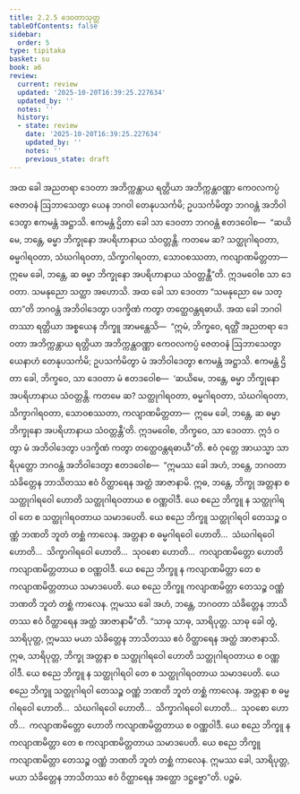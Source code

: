 ```yaml
---
title: 2.2.5 ဒေဝတာသုတ္တ
tableOfContents: false
sidebar:
  order: 5
type: tipitaka
basket: su
book: a6
review:
  current: review
  updated: '2025-10-20T16:39:25.227634'
  updated_by: ''
  notes: ''
  history:
  - state: review
    date: '2025-10-20T16:39:25.227634'
    updated_by: ''
    notes: ''
    previous_state: draft
---
```



<DynamicBreadcrumb />


<ReviewStatus review={frontmatter.review} showDetails={true} />

<HypothesisAnnotation frontmatter={frontmatter} />

<Division number="69" book="a6" e="ch" v="16" p="370">

<Paragraph number="630" book="a6">
အထ ခေါ အညတရာ ဒေဝတာ အဘိက္ကန္တာယ ရတ္တိယာ အဘိက္ကန္တဝဏ္ဏာ ကေဝလကပ္ပံ ဇေတဝနံ ဩဘာသေတွာ ယေန ဘဂဝါ တေနုပသင်္ကမိ; ဥပသင်္ကမိတွာ ဘဂဝန္တံ အဘိဝါဒေတွာ ဧကမန္တံ အဋ္ဌာသိ. ဧကမန္တံ ဌိတာ ခေါ သာ ဒေဝတာ ဘဂဝန္တံ ဧတဒဝေါစ—  “ဆယိမေ, ဘန္တေ, ဓမ္မာ ဘိက္ခုနော အပရိဟာနာယ သံဝတ္တန္တိ. ကတမေ ဆ? သတ္ထုဂါရဝတာ, ဓမ္မဂါရဝတာ, သံဃဂါရဝတာ, သိက္ခာဂါရဝတာ, သောဝစဿတာ, ကလျာဏမိတ္တတာ—  ဣမေ ခေါ, ဘန္တေ, ဆ ဓမ္မာ ဘိက္ခုနော အပရိဟာနာယ သံဝတ္တန္တီ”တိ. ဣဒမဝေါစ သာ ဒေဝတာ. သမနုညော သတ္ထာ အဟောသိ. အထ ခေါ သာ ဒေဝတာ “သမနုညော မေ သတ္ထာ”တိ ဘဂဝန္တံ အဘိဝါဒေတွာ ပဒက္ခိဏံ ကတွာ တတ္ထေဝန္တရဓာယိ.
</Paragraph>

<Paragraph number="631" book="a6">
အထ ခေါ ဘဂဝါ တဿာ ရတ္တိယာ အစ္စယေန ဘိက္ခူ အာမန္တေသိ—  “ဣမံ, ဘိက္ခဝေ, ရတ္တိံ အညတရာ ဒေဝတာ အဘိက္ကန္တာယ ရတ္တိယာ အဘိက္ကန္တဝဏ္ဏာ ကေဝလကပ္ပံ ဇေတဝနံ ဩဘာသေတွာ ယေနာဟံ တေနုပသင်္ကမိ; ဥပသင်္ကမိတွာ မံ အဘိဝါဒေတွာ ဧကမန္တံ အဋ္ဌာသိ. ဧကမန္တံ ဌိတာ ခေါ, ဘိက္ခဝေ, သာ ဒေဝတာ မံ ဧတဒဝေါစ—  ‘ဆယိမေ, ဘန္တေ, ဓမ္မာ ဘိက္ခုနော အပရိဟာနာယ သံဝတ္တန္တိ. ကတမေ ဆ? သတ္ထုဂါရဝတာ, ဓမ္မဂါရဝတာ, သံဃဂါရဝတာ, သိက္ခာဂါရဝတာ, သောဝစဿတာ, ကလျာဏမိတ္တတာ—  ဣမေ ခေါ, ဘန္တေ, ဆ ဓမ္မာ ဘိက္ခုနော အပရိဟာနာယ သံဝတ္တန္တီ’တိ. ဣဒမဝေါစ, ဘိက္ခဝေ, သာ ဒေဝတာ. ဣဒံ ဝတွာ မံ အဘိဝါဒေတွာ ပဒက္ခိဏံ ကတွာ တတ္ထေဝန္တရဓာယီ”တိ.
</Paragraph>

<Paragraph number="632" book="a6">
ဧဝံ ဝုတ္တေ အာယသ္မာ သာရိပုတ္တော ဘဂဝန္တံ အဘိဝါဒေတွာ ဧတဒဝေါစ—  “ဣမဿ ခေါ အဟံ, ဘန္တေ, ဘဂဝတာ သံခိတ္တေန ဘာသိတဿ ဧဝံ ဝိတ္ထာရေန အတ္ထံ အာဇာနာမိ. ဣဓ, ဘန္တေ, ဘိက္ခု အတ္တနာ စ သတ္ထုဂါရဝေါ ဟောတိ သတ္ထုဂါရဝတာယ စ ဝဏ္ဏဝါဒီ. ယေ စညေ ဘိက္ခူ န သတ္ထုဂါရဝါ တေ စ သတ္ထုဂါရဝတာယ သမာဒပေတိ. ယေ စညေ ဘိက္ခူ သတ္ထုဂါရဝါ တေသဉ္စ ဝဏ္ဏံ ဘဏတိ ဘူတံ တစ္ဆံ ကာလေန. အတ္တနာ စ ဓမ္မဂါရဝေါ ဟောတိ…  သံဃဂါရဝေါ ဟောတိ…  သိက္ခာဂါရဝေါ ဟောတိ…  သုဝစော ဟောတိ…  ကလျာဏမိတ္တော ဟောတိ ကလျာဏမိတ္တတာယ စ ဝဏ္ဏဝါဒီ. ယေ စညေ ဘိက္ခူ န ကလျာဏမိတ္တာ တေ စ ကလျာဏမိတ္တတာယ သမာဒပေတိ. ယေ စညေ ဘိက္ခူ ကလျာဏမိတ္တာ တေသဉ္စ ဝဏ္ဏံ ဘဏတိ ဘူတံ တစ္ဆံ ကာလေန. ဣမဿ ခေါ အဟံ, ဘန္တေ, ဘဂဝတာ သံခိတ္တေန ဘာသိတဿ ဧဝံ ဝိတ္ထာရေန အတ္ထံ အာဇာနာမီ”တိ.
</Paragraph>

<Paragraph number="633" book="a6">
“သာဓု သာဓု, သာရိပုတ္တ. သာဓု ခေါ တွံ, သာရိပုတ္တ, ဣမဿ မယာ သံခိတ္တေန ဘာသိတဿ ဧဝံ ဝိတ္ထာရေန အတ္ထံ အာဇာနာသိ. ဣဓ, သာရိပုတ္တ, ဘိက္ခု အတ္တနာ စ သတ္ထုဂါရဝေါ ဟောတိ သတ္ထုဂါရဝတာယ စ ဝဏ္ဏဝါဒီ. ယေ စညေ ဘိက္ခူ န သတ္ထုဂါရဝါ တေ စ သတ္ထုဂါရဝတာယ သမာဒပေတိ. ယေ စညေ ဘိက္ခူ သတ္ထုဂါရဝါ တေသဉ္စ ဝဏ္ဏံ ဘဏတိ ဘူတံ တစ္ဆံ ကာလေန. အတ္တနာ စ ဓမ္မဂါရဝေါ ဟောတိ…  သံဃဂါရဝေါ ဟောတိ…  သိက္ခာဂါရဝေါ ဟောတိ…  သုဝစော ဟောတိ…  ကလျာဏမိတ္တော ဟောတိ ကလျာဏမိတ္တတာယ စ ဝဏ္ဏဝါဒီ. ယေ စညေ ဘိက္ခူ န ကလျာဏမိတ္တာ တေ စ ကလျာဏမိတ္တတာယ သမာဒပေတိ. ယေ စညေ ဘိက္ခူ ကလျာဏမိတ္တာ တေသဉ္စ ဝဏ္ဏံ ဘဏတိ ဘူတံ တစ္ဆံ ကာလေန. ဣမဿ ခေါ, သာရိပုတ္တ, မယာ သံခိတ္တေန ဘာသိတဿ ဧဝံ ဝိတ္ထာရေန အတ္ထော ဒဋ္ဌဗ္ဗော”တိ.

</Paragraph>
</Division>

<Paragraph number="634" type="center" book="a6">
ပဉ္စမံ.
</Paragraph>